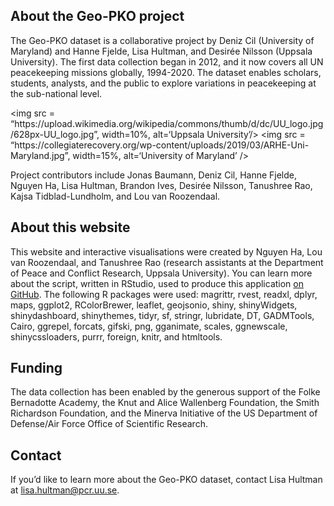 ## About the Geo-PKO project
The Geo-PKO dataset is a collaborative project by Deniz Cil (University of Maryland) and Hanne Fjelde, Lisa Hultman, and Desirée Nilsson (Uppsala University). The first data collection began in 2012, and it now covers all UN peacekeeping missions globally, 1994-2020. The dataset enables scholars, students, analysts, and the public to explore variations in peacekeeping at the sub-national level.
  
  
<img src = "https://upload.wikimedia.org/wikipedia/commons/thumb/d/dc/UU_logo.jpg/628px-UU_logo.jpg", width=10%, alt='Uppsala University'/>
<img src = "https://collegiaterecovery.org/wp-content/uploads/2019/03/ARHE-Uni-Maryland.jpg", width=15%, alt='University of Maryland' />
  
  
Project contributors include Jonas Baumann, Deniz Cil, Hanne Fjelde, Nguyen Ha, Lisa Hultman, Brandon Ives, Desirée Nilsson, Tanushree Rao, Kajsa Tidblad-Lundholm, and Lou van Roozendaal.

## About this website
This website and interactive visualisations were created by Nguyen Ha, Lou van Roozendaal, and Tanushree Rao (research assistants at the Department of Peace and Conflict Research, Uppsala University). You can learn more about the script, written in RStudio, used to produce this application [on GitHub](http://). The following R packages were used: magrittr, rvest, readxl, dplyr, maps, ggplot2, RColorBrewer, leaflet, geojsonio, shiny, shinyWidgets, shinydashboard, shinythemes, tidyr, sf, stringr, lubridate, DT, GADMTools, Cairo, ggrepel, forcats, gifski, png, gganimate, scales, ggnewscale, shinycssloaders, purrr, foreign, knitr, and htmltools.

## Funding
The data collection has been enabled by the generous support of the Folke Bernadotte Academy, the Knut and Alice Wallenberg Foundation, the Smith Richardson Foundation, and the Minerva Initiative of the US Department of Defense/Air Force Office of Scientific Research.


## Contact
If you'd like to learn more about the Geo-PKO dataset, contact Lisa Hultman at [lisa.hultman@pcr.uu.se](lisa.hultman@pcr.uu.se).